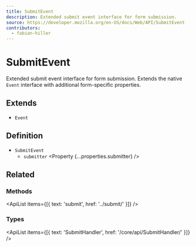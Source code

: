 ```yaml
---
title: SubmitEvent
description: Extended submit event interface for form submission.
source: https://developer.mozilla.org/en-US/docs/Web/API/SubmitEvent
contributors:
  - fabian-hiller
---
```



# SubmitEvent

Extended submit event interface for form submission. Extends the native `Event` interface with additional form-specific properties.

## Extends

- `Event`

## Definition

- `SubmitEvent`
  - `submitter` <Property {...properties.submitter} />

## Related

### Methods

<ApiList items={[{ text: 'submit', href: '../submit/' }]} />

### Types

<ApiList
  items={[{ text: 'SubmitHandler', href: '/core/api/SubmitHandler/' }]}
/>
